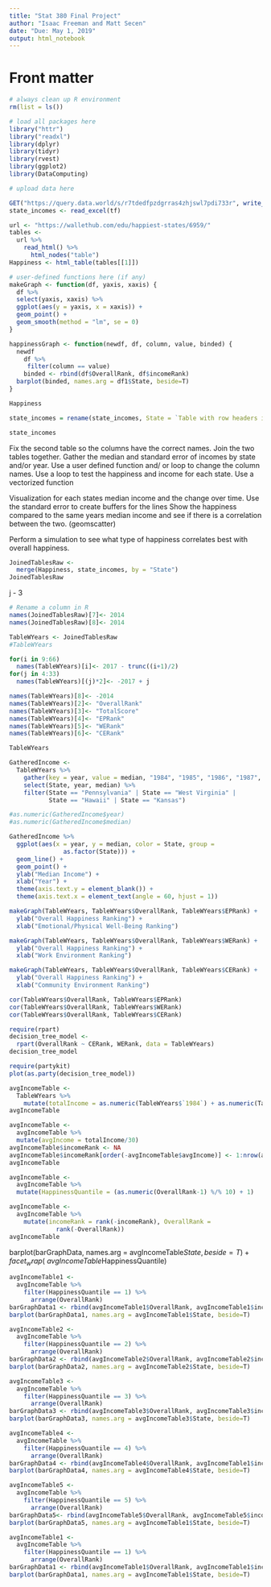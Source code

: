 ```yaml
---
title: "Stat 380 Final Project"
author: "Isaac Freeman and Matt Secen"
date: "Due: May 1, 2019"
output: html_notebook
---
```


# Front matter

```r
# always clean up R environment
rm(list = ls())

# load all packages here
library("httr")
library("readxl")
library(dplyr)
library(tidyr)
library(rvest)
library(ggplot2)
library(DataComputing)

# upload data here

GET("https://query.data.world/s/r7tdedfpzdgrras4zhjswl7pdi733r", write_disk(tf <- tempfile(fileext = ".xlsx")))
state_incomes <- read_excel(tf)

url <- "https://wallethub.com/edu/happiest-states/6959/" 
tables <- 
  url %>%
    read_html() %>% 
      html_nodes("table")
Happiness <- html_table(tables[[1]])

# user-defined functions here (if any)
makeGraph <- function(df, yaxis, xaxis) {
  df %>%
  select(yaxis, xaxis) %>%
  ggplot(aes(y = yaxis, x = xaxis)) + 
  geom_point() + 
  geom_smooth(method = "lm", se = 0)
}

happinessGraph <- function(newdf, df, column, value, binded) {
  newdf
    df %>%
     filter(column == value)
    binded <- rbind(df$OverallRank, df$incomeRank)
  barplot(binded, names.arg = df1$State, beside=T)
}
```

```r
Happiness
```

```r
state_incomes = rename(state_incomes, State = `Table with row headers in column A and column headers in rows 4 and 5`)
```

```r
state_incomes
```

Fix the second table so the columns have the correct names.
Join the two tables together. Gather the median and standard error of incomes by state and/or year.
Use a user defined function and/ or loop to change the column names.
Use a loop to test the happiness and income for each state.
Use a vectorized function

Visualization for each states median income and the change over time.
Use the standard error to create buffers for the lines
Show the happiness compared to the same years median income and see if there is a correlation between the two. (geomscatter)

Perform a simulation to see what type of happiness correlates best with overall happiness.

```r
JoinedTablesRaw <-
  merge(Happiness, state_incomes, by = "State")
JoinedTablesRaw
```
  
  j - 3
```r
# Rename a column in R
names(JoinedTablesRaw)[7]<- 2014
names(JoinedTablesRaw)[8]<- 2014

TableWYears <- JoinedTablesRaw
#TableWYears

for(i in 9:66)
  names(TableWYears)[i]<- 2017 - trunc((i+1)/2)
for(j in 4:33)
  names(TableWYears)[(j)*2]<- -2017 + j

names(TableWYears)[8]<- -2014
names(TableWYears)[2]<- "OverallRank"
names(TableWYears)[3]<- "TotalScore"
names(TableWYears)[4]<- "EPRank"
names(TableWYears)[5]<- "WERank"
names(TableWYears)[6]<- "CERank"

TableWYears
```

```r
GatheredIncome <-
  TableWYears %>% 
    gather(key = year, value = median, "1984", "1985", "1986", "1987", "1988", "1989", "1990", "1991", "1992", "1993", "1994", "1995", "1996", "1997", "1998", "1999", "2000", "2001", "2002", "2003", "2004", "2005", "2006", "2007", "2008", "2009", "2010", "2011", "2012", "2014") %>%
    select(State, year, median) %>%
    filter(State == "Pennsylvania" | State == "West Virginia" | 
           State == "Hawaii" | State == "Kansas")

#as.numeric(GatheredIncome$year)
#as.numeric(GatheredIncome$median)

GatheredIncome %>%
  ggplot(aes(x = year, y = median, color = State, group = 
               as.factor(State))) + 
  geom_line() + 
  geom_point() + 
  ylab("Median Income") + 
  xlab("Year") + 
  theme(axis.text.y = element_blank()) +
  theme(axis.text.x = element_text(angle = 60, hjust = 1)) 
```

```r

makeGraph(TableWYears, TableWYears$OverallRank, TableWYears$EPRank) +
  ylab("Overall Happiness Ranking") + 
  xlab("Emotional/Physical Well-Being Ranking")

makeGraph(TableWYears, TableWYears$OverallRank, TableWYears$WERank) +
  ylab("Overall Happiness Ranking") + 
  xlab("Work Environment Ranking")

makeGraph(TableWYears, TableWYears$OverallRank, TableWYears$CERank) +
  ylab("Overall Happiness Ranking") + 
  xlab("Community Environment Ranking")

cor(TableWYears$OverallRank, TableWYears$EPRank)
cor(TableWYears$OverallRank, TableWYears$WERank)
cor(TableWYears$OverallRank, TableWYears$CERank)
```


```r
require(rpart)
decision_tree_model <-
  rpart(OverallRank ~ CERank, WERank, data = TableWYears)
decision_tree_model
```

```r
require(partykit)
plot(as.party(decision_tree_model))
```

```r
avgIncomeTable <-
  TableWYears %>%
    mutate(totalIncome = as.numeric(TableWYears$`1984`) + as.numeric(TableWYears$`1985`) + as.numeric(TableWYears$`1986`) + as.numeric(TableWYears$`1987`) + as.numeric(TableWYears$`1988`) + as.numeric(TableWYears$`1989`) + as.numeric(TableWYears$`1990`) + as.numeric(TableWYears$`1991`) + as.numeric(TableWYears$`1992`) + as.numeric(TableWYears$`1993`) + as.numeric(TableWYears$`1994`) + as.numeric(TableWYears$`1995`) + as.numeric(TableWYears$`1996`) + as.numeric(TableWYears$`1997`) + as.numeric(TableWYears$`1998`) + as.numeric(TableWYears$`1999`) + as.numeric(TableWYears$`2000`) + as.numeric(TableWYears$`2001`) + as.numeric(TableWYears$`2002`) + as.numeric(TableWYears$`2003`) + as.numeric(TableWYears$`2004`) + as.numeric(TableWYears$`2005`) + as.numeric(TableWYears$`2006`) + as.numeric(TableWYears$`2007`) + as.numeric(TableWYears$`2008`) + as.numeric(TableWYears$`2009`) + as.numeric(TableWYears$`2010`) + as.numeric(TableWYears$`2011`) + as.numeric(TableWYears$`2012`) + as.numeric(TableWYears$`2014`))
avgIncomeTable  
```

```r
avgIncomeTable <-
  avgIncomeTable %>%
  mutate(avgIncome = totalIncome/30)
avgIncomeTable$incomeRank <- NA
avgIncomeTable$incomeRank[order(-avgIncomeTable$avgIncome)] <- 1:nrow(avgIncomeTable)
avgIncomeTable
```


```r
avgIncomeTable <-
  avgIncomeTable %>%
  mutate(HappinessQuantile = (as.numeric(OverallRank-1) %/% 10) + 1)

avgIncomeTable <-
  avgIncomeTable %>%
    mutate(incomeRank = rank(-incomeRank), OverallRank = 
             rank(-OverallRank))
avgIncomeTable
```
barplot(barGraphData, names.arg = avgIncomeTable$State, beside=T) +
  facet_wrap(~ avgIncomeTable$HappinessQuantile)
  
```r
avgIncomeTable1 <-
  avgIncomeTable %>%
    filter(HappinessQuantile == 1) %>%
      arrange(OverallRank)
barGraphData1 <- rbind(avgIncomeTable1$OverallRank, avgIncomeTable1$incomeRank)
barplot(barGraphData1, names.arg = avgIncomeTable1$State, beside=T)

avgIncomeTable2 <-
  avgIncomeTable %>%
    filter(HappinessQuantile == 2) %>%
      arrange(OverallRank)
barGraphData2 <- rbind(avgIncomeTable2$OverallRank, avgIncomeTable2$incomeRank)
barplot(barGraphData2, names.arg = avgIncomeTable2$State, beside=T)

avgIncomeTable3 <-
  avgIncomeTable %>%
    filter(HappinessQuantile == 3) %>%
      arrange(OverallRank)
barGraphData3 <- rbind(avgIncomeTable3$OverallRank, avgIncomeTable3$incomeRank)
barplot(barGraphData3, names.arg = avgIncomeTable3$State, beside=T)

avgIncomeTable4 <-
  avgIncomeTable %>%
    filter(HappinessQuantile == 4) %>%
      arrange(OverallRank)
barGraphData4 <- rbind(avgIncomeTable4$OverallRank, avgIncomeTable1$incomeRank)
barplot(barGraphData4, names.arg = avgIncomeTable4$State, beside=T)

avgIncomeTable5 <-
  avgIncomeTable %>%
    filter(HappinessQuantile == 5) %>%
      arrange(OverallRank)
barGraphData5<- rbind(avgIncomeTable5$OverallRank, avgIncomeTable5$incomeRank)
barplot(barGraphData5, names.arg = avgIncomeTable1$State, beside=T)
```

```r
avgIncomeTable1 <-
  avgIncomeTable %>%
    filter(HappinessQuantile == 1) %>%
      arrange(OverallRank)
barGraphData1 <- rbind(avgIncomeTable1$OverallRank, avgIncomeTable1$incomeRank)
barplot(barGraphData1, names.arg = avgIncomeTable1$State, beside=T)


```




